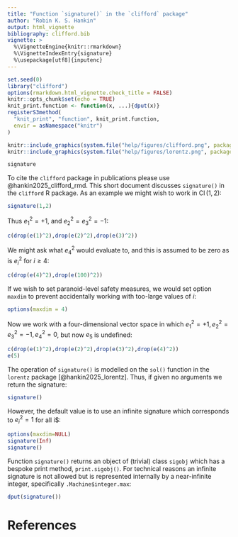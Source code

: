 ```yaml
---
title: "Function `signature()` in the `clifford` package"
author: "Robin K. S. Hankin"
output: html_vignette
bibliography: clifford.bib
vignette: >
  %\VignetteEngine{knitr::rmarkdown}
  %\VignetteIndexEntry{signature}
  %\usepackage[utf8]{inputenc}
---
```

 

```r
set.seed(0)
library("clifford")
options(rmarkdown.html_vignette.check_title = FALSE)
knitr::opts_chunk$set(echo = TRUE)
knit_print.function <- function(x, ...){dput(x)}
registerS3method(
  "knit_print", "function", knit_print.function,
  envir = asNamespace("knitr")
)
```

```r
knitr::include_graphics(system.file("help/figures/clifford.png", package = "clifford"))
knitr::include_graphics(system.file("help/figures/lorentz.png", package = "lorentz"))
```

```r
signature
```

To cite the `clifford` package in publications please use
@hankin2025_clifford_rmd.  This short document discusses `signature()` in
the `clifford` R package.  As an example we might wish to work in
$\operatorname{Cl}(1,2)$:

```r
signature(1,2)
```

Thus $e_1^2=+1$, and $e_2^2=e_3^2=-1$:

```r
c(drop(e(1)^2),drop(e(2)^2),drop(e(3)^2))
```

We might ask what $e_4^2$ would evaluate to, and this is assumed to be
zero as is $e_i^2$ for $i\geqslant 4$:

```r
c(drop(e(4)^2),drop(e(100)^2))
```

If we wish to set paranoid-level safety measures, we would set option
`maxdim` to prevent accidentally working with too-large values of $i$:

```r
options(maxdim = 4)
```

Now we work with a four-dimensional vector space in which
$e_1^2=+1,e_2^2=e_3^2=-1,e_4^2=0$, but now $e_5$ is undefined:

```r
c(drop(e(1)^2),drop(e(2)^2),drop(e(3)^2),drop(e(4)^2))
e(5)
```

The operation of `signature()` is modelled on the `sol()` function in
the `lorentz` package [@hankin2025_lorentz].  Thus, if given no
arguments we return the signature:

```r
signature()
```

However, the default value is to use an infinite signature which
corresponds to $e_i^2=1$ for all i$:

```r
options(maxdim=NULL)
signature(Inf)
signature()
```

Function `signature()` returns an object of (trivial) class `sigobj`
which has a bespoke print method, `print.sigobj()`.  For technical
reasons an infinite signature is not allowed but is represented
internally by a near-infinite integer, specifically
`.Machine$integer.max`:


```r
dput(signature())
```


# References
